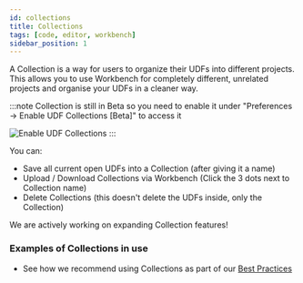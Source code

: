 ```yaml
---
id: collections
title: Collections
tags: [code, editor, workbench]
sidebar_position: 1
---
```


A Collection is a way for users to organize their UDFs into different projects. This allows you to use Workbench for completely different, unrelated projects and organise your UDFs in a cleaner way. 

:::note
Collection is still in Beta so you need to enable it under "Preferences -> Enable UDF Collections [Beta]" to access it

![Enable UDF Collections](/img/workbench/udf-builder/Collection_beta.png)
:::

You can:
- Save all current open UDFs into a Collection (after giving it a name)
- Upload / Download Collections via Workbench (Click the 3 dots next to Collection name)
- Delete Collections (this doesn't delete the UDFs inside, only the Collection)

<ReactPlayer playsinline={true} className="video__player" playing={false} muted={true} controls height="100%" url="https://fused-magic.s3.us-west-2.amazonaws.com/workbench-walkthrough-videos/docs_rewrite/collections_edit.mp4" width="100%" />

We are actively working on expanding Collection features!

### Examples of Collections in use

- See how we recommend using Collections as part of our [Best Practices](/user-guide/best-practices/workbench-best-practices/#organising-your-work)
